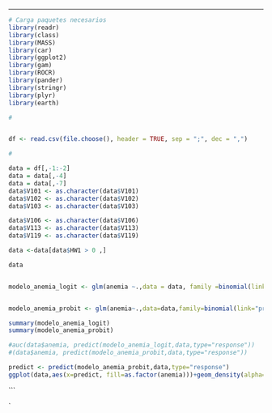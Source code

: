 
---


```{r,warning=FALSE,message=FALSE}
# Carga paquetes necesarios
library(readr)
library(class)
library(MASS)
library(car)
library(ggplot2)
library(gam)
library(ROCR)
library(pander)
library(stringr)
library(plyr)
library(earth)


```





```{r}
# 


df <- read.csv(file.choose(), header = TRUE, sep = ";", dec = ",")


```

```{r}
# 

data = df[,-1:-2]
data = data[,-4]
data = data[,-7]
data$V101 <- as.character(data$V101)
data$V102 <- as.character(data$V102)
data$V103 <- as.character(data$V103)

data$V106 <- as.character(data$V106)
data$V113 <- as.character(data$V113)
data$V119 <- as.character(data$V119)

data <-data[data$HW1 > 0 ,]

data


modelo_anemia_logit <- glm(anemia ~.,data = data, family =binomial(link = "logit"))


modelo_anemia_probit <- glm(anemia~.,data=data,family=binomial(link="probit"))

summary(modelo_anemia_logit)
summary(modelo_anemia_probit)

#auc(data$anemia, predict(modelo_anemia_logit,data,type="response"))
#(data$anemia, predict(modelo_anemia_probit,data,type="response"))

predict <- predict(modelo_anemia_probit,data,type="response")
ggplot(data,aes(x=predict, fill=as.factor(anemia)))+geom_density(alpha=.5)
```


```



`







